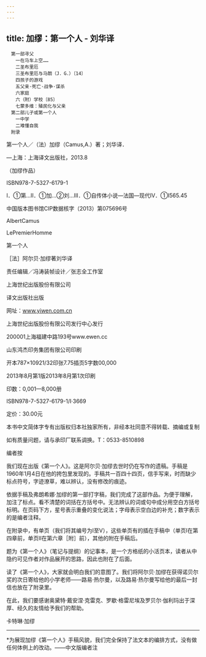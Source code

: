 ```yaml
---
---
---
```

title: 加缪：第一个人 - 刘华译
---


```
　第一部寻父
　　一在马车上空……
　　二圣布里厄
　　三圣布里厄与马朗（J．G．）〔14〕
　　四孩子的游戏
　　五父亲·死亡·战争·谋杀
　　六家庭
　　六（附）学校〔85〕
　　七蒙多维：殖民化与父亲
　第二部儿子或第一个人
　　一中学
　　二难懂自我
　附录
```



第一个人／（法）加缪（Camus,A.）著；刘华译．

—上海：上海译文出版社，2013.8

（加缪作品）

ISBN978-7-5327-6179-1



Ⅰ．①第…Ⅱ．①加…②刘…Ⅲ．①自传体小说—法国—现代Ⅳ．①I565.45



中国版本图书馆CIP数据核字（2013）第075696号



AlbertCamus

LePremierHomme



第一个人

［法］阿尔贝·加缪著刘华译

责任编辑／冯涛装帧设计／张志全工作室



上海世纪出版股份有限公司

译文出版社出版

网址：www.yiwen.com.cn

上海世纪出版股份有限公司发行中心发行

200001上海福建中路193号www.ewen.cc

山东鸿杰印务集团有限公司印刷



开本787×10921/32印张7.75插页5字数00,000

2013年8月第1版2013年8月第1次印刷

印数：0,001—8,000册



ISBN978-7-5327-6179-1/I·3669

定价：30.00元



本书中文简体字专有出版权归本社独家所有，非经本社同意不得转载、摘编或复制

如有质量问题，请与承印厂联系调换。T：0533-8510898







编者按


我们现在出版《第一个人》。这是阿尔贝·加缪去世时仍在写作的遗稿。手稿是1960年1月4日在他的挎包里发现的。手稿共一百四十四页，信手写来，时而缺少标点符号，字迹潦草，难以辨认，没有修改的痕迹。

依据手稿及弗朗希娜·加缪的第一部打字稿，我们完成了这部作品。为便于理解，加注了标点。看不清楚的词括在方括号中。无法辨认的词或句中成分用空白方括号标明。在页码下方，星号表示重叠的变化说法；字母表示空白边的补充；数字表示的是编者注释。

在附录中，有单页（我们将其编号为Ⅰ至Ⅴ），这些单页有的插在手稿中（单页Ⅰ在第四章前，单页Ⅱ在第六章［附］前），其他的附在手稿后。

题为《第一个人》（笔记与提纲）的记事本，是一个方格纸的小活页本，读者从中隐约可见作者对作品展开的思路，因此也附在了后面。

读了《第一个人》，大家就会明白我们的意图了。我们将阿尔贝·加缪在获得诺贝尔奖的次日寄给他的小学老师——路易·热尔曼，以及路易·热尔曼写给他的最后一封信也放在了附录里。

在此，我们要感谢奥黛特·戴安涅·克雷克、罗歇·格雷尼埃及罗贝尔·伽利玛出于深厚、经久的友情给予我们的帮助。



卡特琳·加缪



***



*为展现加缪《第一个人》手稿风貌，我们完全保持了法文本的编排方式，没有做任何体例上的改动。——中文版编者注